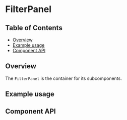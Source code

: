 
# FilterPanel

## Table of Contents

- [Overview](#overview)
- [Example usage](#example-usage)
- [Component API](#component-api)

## Overview

The `FilterPanel` is the container for its subcomponents.

## Example usage

<Canvas>
  <Story of={FilterPanelStories.Default} />
</Canvas>

## Component API

<ArgsTable />
